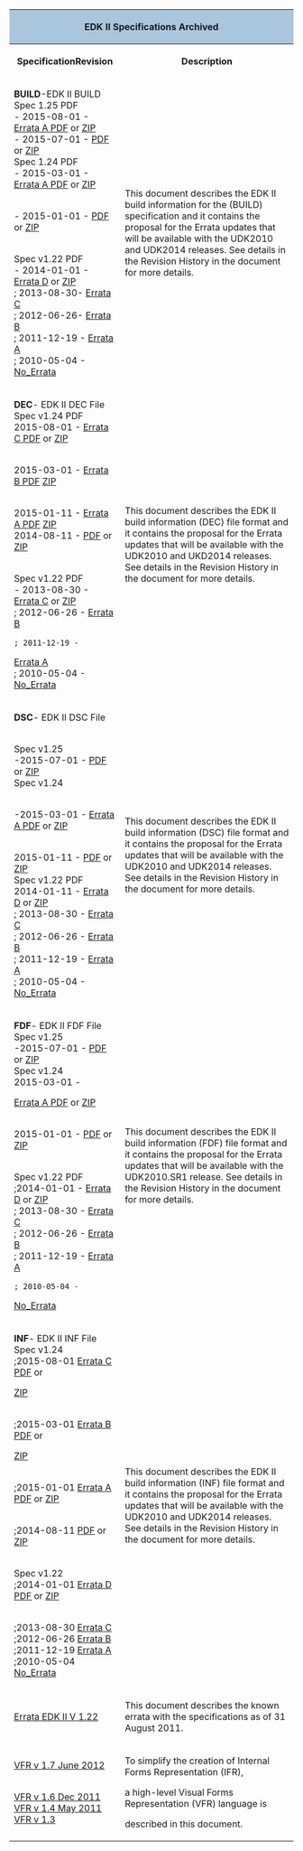 <div class="t_projects">

<table>
<tr><th colspan="4" style="background-color:#a9c6dd">EDK II Specifications Archived
</th>

</tr>
<tr>
<th>SpecificationRevision</th>
<th>Description</th>
</tr>
<tr>
 </tr>

<tr>
<td>
'''BUILD'''-EDK II BUILD Spec 1.25 PDF
<br>
 - 2015-08-01 -
[https://sourceforge.net/projects/edk2/files/Specifications/Build_Spec_1.25A.pdf/download 
Errata A PDF] or
[https://sourceforge.net/projects/edk2/files/Specifications/Build_Spec_1.25A.zip/download ZIP]
<br>
 - 2015-07-01 -
[https://sourceforge.net/projects/edk2/files/Specifications/Build_Spec_1_25.pdf/download PDF] or
[https://sourceforge.net/projects/edk2/files/Specifications/Build_Spec_1_25.zip/download ZIP]
<BR>
Spec 1.24 PDF
<br>
 - 2015-03-01 -
[http://sourceforge.net/projects/edk2/files/Specifications/Build_Spec_1.24A.pdf/download Errata A PDF] or
[http://sourceforge.net/projects/edk2/files/Specifications/Build_Spec_1.24A.zip/download ZIP]
 
<BR>
- 2015-01-01 -
[http://sourceforge.net/projects/edk2/files/Specifications/Build_Spec_1.24.pdf/download PDF] or
[http://sourceforge.net/projects/edk2/files/Specifications/Build_Spec_1.24.zip/download ZIP]

<BR>
Spec v1.22 PDF
<BR>
 - 2014-01-01 -
[http://sourceforge.net/projects/edk2/files/Specifications/Build_Spec_v1.22_Errata_D.pdf/download Errata D] or
[http://sourceforge.net/projects/edk2/files/Specifications/Build_Spec_v1.22_Errata_D.zip/download ZIP]
<BR>
 ; 2013-08-30-
[https://sourceforge.net/projects/edk2/files/Specifications/Build_Spec_v1.22_Errata_C.pdf/download  Errata C] 
<BR>
 ; 2012-06-26-
[https://sourceforge.net/projects/edk2/files/Specifications/Build_Spec_v1.22_Errata_B.pdf/download  Errata B] 
<BR>
 ; 2011-12-19 -
[https://sourceforge.net/projects/edk2/files/Specifications/Build_Spec_1.22_Errata_A_Final.pdf/download  Errata A] 
<BR>
 ; 2010-05-04 -
[https://sourceforge.net/projects/edk2/files/Specifications/EDK_II_Build_v1_22.pdf/download No_Errata] 
</td>
<td>

This document describes the EDK II build information for the (BUILD) specification and it contains the proposal for the Errata updates that will be available with the UDK2010 and UDK2014 releases. See details in the Revision History in the document for more details. 

</td>
</tr>
<tr>
<td>
'''DEC'''- EDK II DEC File 
<BR>
Spec v1.24 PDF
<BR>
2015-08-01 -
[http://sourceforge.net/projects/edk2/files/Specifications/DEC_Spec_1.24C.pdf/download Errata C PDF] or
[http://sourceforge.net/projects/edk2/files/Specifications/DEC_Spec_1.24C.zip/download   ZIP]

<BR>
2015-03-01 -
[http://sourceforge.net/projects/edk2/files/Specifications/DEC_Spec_1.24B.pdf/download Errata B PDF]
[http://sourceforge.net/projects/edk2/files/Specifications/DEC_Spec_1.24B.zip/download   ZIP]

<BR>
2015-01-11 -
[http://sourceforge.net/projects/edk2/files/Specifications/DEC_Spec_1.24A.pdf/download Errata A PDF]
[http://sourceforge.net/projects/edk2/files/Specifications/DEC_Spec_1.24A.zip/download   ZIP]
<BR>
2014-08-11 -
[http://sourceforge.net/projects/edk2/files/Specifications/DEC_Spec_1.24.pdf/download PDF] or
[http://sourceforge.net/projects/edk2/files/Specifications/DEC_Spec_1.24.zip/download ZIP] 

<BR>
Spec v1.22 PDF
<BR>
 - 2013-08-30 -
[https://sourceforge.net/projects/edk2/files/Specifications/DEC_Spec_1.22_Errata_C.pdf/download  Errata C] or
[http://sourceforge.net/projects/edk2/files/Specifications/DEC_Spec_v1.22_Errata_C.zip/download   ZIP] 
<BR>
 ; 2012-06-26 -
[https://sourceforge.net/projects/edk2/files/Specifications/DEC_Spec_v1.22_Errata_B.pdf/download Errata B] 
<BR>

 ; 2011-12-19 -
[https://sourceforge.net/projects/edk2/files/Specifications/DEC_Spec_v1.22_Errata_A_Final.pdf/download  Errata A] 
<BR>
 ; 2010-05-04 - 
[https://sourceforge.net/projects/edk2/files/Specifications/DEC_v1_22.pdf/download No_Errata]  


</td>
<td>

This document describes the EDK II build information (DEC) file format and it contains the proposal for the Errata updates that will be available with the UDK2010 and UKD2014 releases. See details in the Revision History in the document for more details.

</td>
</tr>


<tr>
<td>
'''DSC'''- EDK II DSC File 

<BR>
Spec v1.25
<BR>
-2015-07-01 -
[https://sourceforge.net/projects/edk2/files/Specifications/DSC_Spec_1_25.pdf/download PDF] or
[https://sourceforge.net/projects/edk2/files/Specifications/DSC_Spec_1_25.zip/download ZIP]
<Br>
Spec v1.24 

<BR>
-2015-03-01 -
[http://sourceforge.net/projects/edk2/files/Specifications/DSC_Spec_1.24A.pdf/download Errata A PDF] or
[http://sourceforge.net/projects/edk2/files/Specifications/DSC_Spec_1.24A.zip/download ZIP]

<br>
 2015-01-11 -
[http://sourceforge.net/projects/edk2/files/Specifications/DSC_Spec_1.24.pdf/download PDF] or
[http://sourceforge.net/projects/edk2/files/Specifications/DSC_Spec_1.24.zip/download ZIP]
<BR>
Spec v1.22 PDF
<BR>
 2014-01-11 -
[http://sourceforge.net/projects/edk2/files/Specifications/DSC_Spec_v1.22_Errata_D.pdf/download Errata D] or 
[https://sourceforge.net/projects/edk2/files/Specifications/DSC_Spec_v1.22_Errata_D.zip/download ZIP] 
<BR> 
 ; 2013-08-30 -
[https://sourceforge.net/projects/edk2/files/Specifications/DSC_Spec_1.22_Errata_C.pdf/download  Errata C] 
<BR>
 ; 2012-06-26 -
[https://sourceforge.net/projects/edk2/files/Specifications/DSC_Spec_v1.22_Errata_B.pdf/download Errata B] 
<BR>
 ; 2011-12-19 -
[https://sourceforge.net/projects/edk2/files/Specifications/DSC_Spec_v1.22_Errata_A_Final.pdf/download  Errata A] 
<BR>
  ; 2010-05-04 -
[https://sourceforge.net/projects/edk2/files/Specifications/DSC_v1_22.pdf/download No_Errata] 

</td>
<td>

This document describes the EDK II build information (DSC) file format and it contains the proposal for the Errata updates that will be available with the UDK2010 and UDK2014 releases. See details in the Revision History in the document for more details.
</td>
</tr>



<tr>
<td>
'''FDF'''- EDK II FDF File 
<BR>
Spec v1.25 
<br>
-2015-07-01 -
[https://sourceforge.net/projects/edk2/files/Specifications/FDF_Spec_1_25.pdf/download PDF] or
[https://sourceforge.net/projects/edk2/files/Specifications/FDF_Spec_1_25.zip/download ZIP]
<BR>

Spec v1.24 
<br>
 2015-03-01 -

[http://sourceforge.net/projects/edk2/files/Specifications/FDF_Spec_1.24A.pdf/download Errata A PDF] or
[http://sourceforge.net/projects/edk2/files/Specifications/FDF_Spec_1.24A.zip/download ZIP]


<br>
 2015-01-01 -
[http://sourceforge.net/projects/edk2/files/Specifications/FDF_Spec_1.24.pdf/download PDF] or
[http://sourceforge.net/projects/edk2/files/Specifications/FDF_Spec_1.24.zip/download ZIP]


<BR>
Spec v1.22 PDF <br>
 ;2014-01-01 -
[http://sourceforge.net/projects/edk2/files/Specifications/FDF_Spec1.22_Errata_D.pdf/download Errata D] or
[http://sourceforge.net/projects/edk2/files/Specifications/FDF_Spec1.22_Errata_D.zip/download ZIP] 
<br>
 ; 2013-08-30 -
[https://sourceforge.net/projects/edk2/files/Specifications/FDF_Spec_1.22_Errata_C.pdf/download   Errata C] 
<br>
 ; 2012-06-26 -
[https://sourceforge.net/projects/edk2/files/Specifications/FDF_Spec_v1.22_Errata_B.pdf/download  Errata B] 
<br>
 ; 2011-12-19 -
[https://sourceforge.net/projects/edk2/files/Specifications/FDF_Spec_v1.22_Errata_A_Final.pdf/download  Errata A] 
 ; 2010-05-04 -
[https://sourceforge.net/projects/edk2/files/Specifications/FDF_v1_22.pdf/download No_Errata] 
</td>
<td>

This document describes the EDK II build information (FDF) file format and it contains the proposal for the Errata updates that will be available with the UDK2010.SR1 release. See details in the Revision History in the document for more details.

</td>
</tr>



<tr>
<td>
'''INF'''- EDK II INF File 
Spec v1.24  
<br>
 ;2015-08-01 
[http://sourceforge.net/projects/edk2/files/Specifications/INF_Spec_1.24C.pdf/download Errata C PDF] or

[http://sourceforge.net/projects/edk2/files/Specifications/INF_Spec_1.24C.zip/download   ZIP]

<br>
 ;2015-03-01 
[http://sourceforge.net/projects/edk2/files/Specifications/INF_Spec_1.24B.pdf/download Errata B PDF] or

[http://sourceforge.net/projects/edk2/files/Specifications/INF_Spec_1.24B.zip/download   ZIP]

<br>
 ;2015-01-01 
[http://sourceforge.net/projects/edk2/files/Specifications/INF_Spec_1.24A.pdf/download Errata A PDF] or
[http://sourceforge.net/projects/edk2/files/Specifications/INF_Spec_1.24A.zip/download   ZIP]

<br>
 ;2014-08-11 
[http://sourceforge.net/projects/edk2/files/Specifications/INF_Spec_1.24.pdf/download PDF] or
[http://sourceforge.net/projects/edk2/files/Specifications/INF_Spec_1.24.zip/download ZIP]

<br>
Spec v1.22 <br>
 ;2014-01-01
[http://sourceforge.net/projects/edk2/files/Specifications/INF_Spec_v1.22_Errata_D.pdf/download Errata D PDF] or
[http://sourceforge.net/projects/edk2/files/Specifications/INF_Spec_v1.22_Errata_D.zip/download ZIP] 

<br>
 ;2013-08-30
[https://sourceforge.net/projects/edk2/files/Specifications/INF_Spec_1.22_Errata_C.pdf/download Errata C] 
<br>
 ;2012-06-26 
[https://sourceforge.net/projects/edk2/files/Specifications/INF_Spec_v1.22_Errata_B.pdf/download  Errata B] 
<br> 
 ;2011-12-19 
[https://sourceforge.net/projects/edk2/files/Specifications/INF_Spec_v1.22_Errata_A_Final.pdf/download  Errata A] 
<Br>
 ;2010-05-04
[https://sourceforge.net/projects/edk2/files/Specifications/INF_v1_22.pdf/download No_Errata] 

</td>
<td>

This document describes the EDK II build information (INF) file format and it contains the proposal for the Errata updates that will be available with the UDK2010 and UDK2014 releases. See details in the Revision History in the document for more details.
</td>

</tr>





<tr>
<td>
[https://sourceforge.net/projects/edk2/files/Specifications/Errata_v1.22.pdf/download Errata EDK II V 1.22]
</td>
<td>
This document describes the known errata with the specifications as of 31 August 2011.
</td>
</tr>




<tr>
<td>
[https://sourceforge.net/projects/edk2/files/Specifications/VFR_V1.7.pdf/download VFR v 1.7 June 2012]

<br>
[https://sourceforge.net/projects/edk2/files/Specifications/VFR_1_6.pdf/download VFR v 1.6 Dec 2011]
<br>
[https://sourceforge.net/projects/edk2/files/Specifications/VFR1_4_May_03_11.pdf/download VFR v 1.4 May 2011]
<br>
[https://sourceforge.net/projects/edk2/files/Specifications/VFR_1_3.pdf/download VFR v 1.3]
</td>
<td>
To simplify the creation of Internal Forms Representation (IFR), 

a high-level Visual Forms Representation (VFR) language is

described in this document.</td>
</tr>




</table>
<!-- [[Category:EDKII]] -->
<!-- [[Category:Documents]] -->